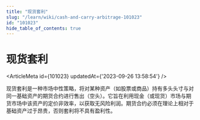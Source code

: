 ```yaml
---
title: "现货套利"
slug: "/learn/wiki/cash-and-carry-arbitrage-101023"
id: "101023"
hide_table_of_contents: true
---
```



# 现货套利

<ArticleMeta id={101023} updatedAt={'2023-09-26 13:58:54'} />
<div className='border-solid border-b border-t-0 my-4 border-[var(--ifm-color-gray-300)]' />

现货套利是一种市场中性策略，将对某种资产（如股票或商品）持有多头头寸与对同一基础资产的期货合约进行售出（空头）。它旨在利用现金（或现货）市场与期货市场中该资产的定价非效率，以获取无风险利润。期货合约必须在理论上相对于基础资产过于昂贵，否则套利将不具有盈利性。
